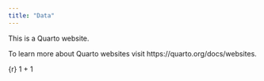 ```yaml
---
title: "Data"
---
```


This is a Quarto website.

To learn more about Quarto websites visit https://quarto.org/docs/websites.

{r}
1 + 1


